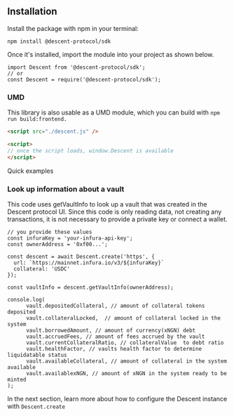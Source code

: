 ## Installation

Install the package with npm in your terminal:
```tsx
npm install @descent-protocol/sdk
```
Once it's installed, import the module into your project as shown below.
```tsx
import Descent from '@descent-protocol/sdk';
// or
const Descent = require('@descent-protocol/sdk');
```

### UMD
This library is also usable as a UMD module, which you can build with `npm run build:frontend.`
```html
<script src="./descent.js" />

<script>
// once the script loads, window.Descent is available
</script>
```

Quick examples

### Look up information about a vault

This code uses getVaultInfo to look up a vault that was created in the Descent protocol UI. Since this code is only reading data, not creating any transactions, it is not necessary to provide a private key or connect a wallet.
``` tsx
// you provide these values
const infuraKey = 'your-infura-api-key';
const ownerAddress = '0xf00...';

const descent = await Descent.create('https', {
  url: `https://mainnet.infura.io/v3/${infuraKey}`
  collateral: 'USDC'
});

const vaultInfo = descent.getVaultInfo(ownerAddress);
```

``` tsx
console.log(
      vault.depositedCollateral, // amount of collateral tokens deposited
      vault.collateralLocked,  // amount of collateral locked in the system
      vault.borrowedAmount, // amount of currency(xNGN) debt
      vault.accruedFees, // amount of fees accrued by the vault
      vault.currentCollateralRatio, // collateralValue  to debt ratio
      vault.healthFactor, // vaults health factor to determine liquidatable status
      vault.availableCollateral, // amount of collateral in the system available
      vault.availablexNGN, // amount of xNGN in the system ready to be minted
);
```
In the next section, learn more about how to configure the Descent instance with `Descent.create`